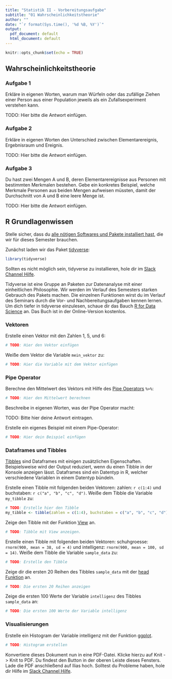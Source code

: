 ```yaml
---
title: "Statistik II - Vorbereitungsaufgabe"
subtitle: "01 Wahrscheinlichkeitstheorie"
author: ""
date: "`r format(Sys.time(), '%d %B, %Y')`"
output:
  pdf_document: default
  html_document: default
---
```


```r
knitr::opts_chunk$set(echo = TRUE)
```

## Wahrscheinlichkeitstheorie

### Aufgabe 1

Erkläre in eigenen Worten, warum man Würfeln oder das zufällige Ziehen einer Person aus einer Population jeweils als ein Zufallsexperiment verstehen kann.

TODO: Hier bitte die Antwort einfügen. 


### Aufgabe 2

Erkläre in eigenen Worten den Unterschied zwischen Elementarereignis, Ergebnisraum und Ereignis.

TODO: Hier bitte die Antwort einfügen. 

### Aufgabe 3

Du hast zwei Mengen A und B, deren Elementarereignisse aus Personen mit bestimmten Merkmalen bestehen. Gebe ein konkretes Beispiel, welche Merkmale Personen aus beiden Mengen aufweisen müssten, damit der Durchschnitt von A und B eine leere Menge ist.

TODO: Hier bitte die Antwort einfügen.


## R Grundlagenwissen

Stelle sicher, dass du [alle nötigen Softwares und Pakete installiert hast](https://github.com/ch-bu/statistik_II_ws_18-19), die wir für dieses Semester brauchen. 

Zunächst laden wir das Paket [tidyverse](https://www.tidyverse.org/):

```r
library(tidyverse)
```

Sollten es nicht möglich sein, tidyverse zu installieren, hole dir im [Slack Channel Hilfe](https://statistik-2.slack.com/messages/CCMG5NSN4/). 

Tidyverse ist eine Gruppe an Paketen zur Datenanalyse mit einer einheitlichen Philosophie. Wir werden im Verlauf des Semesters starken Gebrauch des Pakets machen. Die einzelnen Funktionen wirst du im Verlauf des Seminars durch die Vor- und Nachbereitungsaufgaben kennen lernen. Um dich tiefer in tidyverse einzulesen, schaue dir das Bauch [R for Data Science](http://r4ds.had.co.nz/) an. Das Buch ist in der Online-Version kostenlos. 


### Vektoren

Erstelle einen Vektor mit den Zahlen 1, 5, und 6:

```r
# TODO: Hier den Vektor einfügen
```


Weiße dem Vektor die Variable `mein_vektor` zu: 

```r
# TODO: Hier die Variable mit dem Vektor einfügen
```

### Pipe Operator

Berechne den Mittelwert des Vektors mit Hilfe des [Pipe Operators](https://magrittr.tidyverse.org/reference/pipe.html) `%>%`: 

```r
# TODO: Hier den Mittelwert berechnen
```

Beschreibe in eigenen Worten, was der Pipe Operator macht:

TODO: Bitte hier deine Antwort eintragen.

Erstelle ein eigenes Beispiel mit einem Pipe-Operator:

```r
# TODO: Hier dein Beispiel einfügen
```


### Dataframes und Tibbles

[Tibbles](https://tibble.tidyverse.org/reference/tibble-package.html) sind Dataframes mit einigen zusätzlichen Eigenschaften. Beispielsweise wird der Output reduziert, wenn du einen Tibble in der Konsole anzeigen lässt. Dataframes sind ein Datentyp in R, welcher verschiedene Variablen in einem Datentyp bündeln. 

Erstelle einen Tibble mit folgenden beiden Vektoren: zahlen: `r c(1:4)` und buchstaben: `r c("a", "b", "c", "d")`. Weiße dem Tibble die Variable `my_tibble` zu:

```r
# TODO: Erstelle hier den Tibble
my_tibble <- tibble(zahlen = c(1:4), buchstaben = c("a", "b", "c", "d"))
```

Zeige den Tibble mit der Funktion [View](https://www.rdocumentation.org/packages/utils/versions/3.5.1/topics/View) an.

```r
# TODO: Tibble mit View anzeigen. 
```

Erstelle einen Tibble mit folgenden beiden Vektoren: schuhgroesse: `rnorm(900, mean = 38, sd = 4)` und intelligenz: `rnorm(900, mean = 100, sd = 14)`. Weiße dem Tibble die Variable `sample_data` zu:

```r
# TODO: Erstelle den Tibble
```

Zeige dir die ersten 20 Reihen des Tibbles `sample_data` mit der [head Funktion](https://www.rdocumentation.org/packages/utils/versions/3.5.1/topics/head) an. 

```r
# TODO: Die ersten 20 Reihen anzeigen
```

Zeige die ersten 100 Werte der Variable `intelligenz` des Tibbles `sample_data` an:

```r
# TODO: Die ersten 100 Werte der Variable intelligenz
```

### Visualisierungen

Erstelle ein Histogram der Variable intelligenz mit der Funktion [ggplot](https://ggplot2.tidyverse.org/reference/geom_histogram.html). 

```r
# TODO: Histogram erstellen
```


Konvertiere dieses Dokument nun in eine PDF-Datei. Klicke hierzu auf Knit -> Knit to PDF. Du findest den Button in der oberen Leiste dieses Fensters. Lade die PDF anschließend auf Ilias hoch. Solltest du Probleme haben, hole dir Hilfe im [Slack Channel Hilfe](https://statistik-2.slack.com/messages/CCMG5NSN4/).


